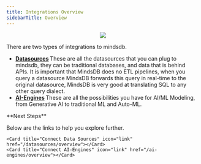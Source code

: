 ```yaml
---
title: Integrations Overview
sidebarTitle: Overview
---
```


<p align="center">
  <img src="https://docs.google.com/drawings/d/e/2PACX-1vRAViEKpgXsOrwgqHUL-E2XSeo48ZLFYFJAiU69qE0OH__mcNvp1I8Dx4KebH1Rvp-9GjUTz4MtCVBp/pub?w=903&h=500"/>
</p>  

There are two types of integrations to mindsdb.

 - <strong> [Datasources](/datasources/overview) </strong> These are all the datasources that you can plug to mindsdb, they can be traditional databases, and data that is behind APIs. It is important that MindsDB does no ETL pipelines, when you query a datasource MindsDB forwards this query in real-time to the original datasource, MindsDB is very good at translating SQL to any other query dialect.
 - <strong> [AI-Engines](/ai-engines/overview) </strong> These are all the possibilities you have for AI/ML Modeling, from Generative AI to traditional ML and Auto-ML.


<Info>
**Next Steps**

Below are the links to help you explore further.

<CardGroup cols={3}>

    <Card title="Connect Data Sources" icon="link" href="/datasources/overview"></Card>
    <Card title="Connect AI-Engines" icon="link" href="/ai-engines/overview"></Card>

</CardGroup>

</Info>